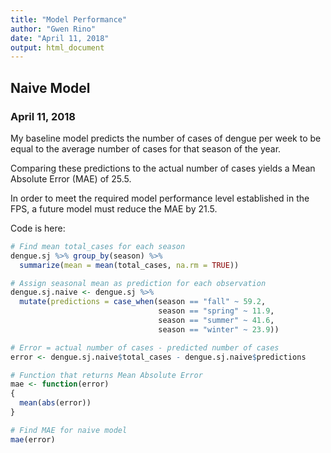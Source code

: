 ```yaml
---
title: "Model Performance"
author: "Gwen Rino"
date: "April 11, 2018"
output: html_document
---
```


## Naive Model
### April 11, 2018

My baseline model predicts the number of cases of dengue per week to be equal to the average number of cases for that season of the year.

Comparing these predictions to the actual number of cases yields a Mean Absolute Error (MAE) of 25.5.

In order to meet the required model performance level established in the FPS, a future model must reduce the MAE by 21.5.

Code is here:
```r
# Find mean total_cases for each season
dengue.sj %>% group_by(season) %>% 
  summarize(mean = mean(total_cases, na.rm = TRUE))

# Assign seasonal mean as prediction for each observation
dengue.sj.naive <- dengue.sj %>% 
  mutate(predictions = case_when(season == "fall" ~ 59.2,
                                 season == "spring" ~ 11.9,
                                 season == "summer" ~ 41.6,
                                 season == "winter" ~ 23.9))

# Error = actual number of cases - predicted number of cases
error <- dengue.sj.naive$total_cases - dengue.sj.naive$predictions

# Function that returns Mean Absolute Error
mae <- function(error)
{
  mean(abs(error))
}

# Find MAE for naive model
mae(error)
```